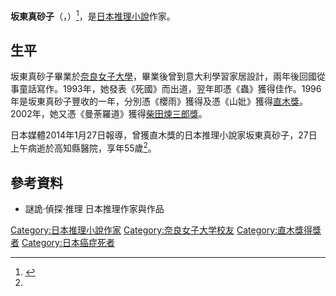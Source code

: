 {{Infobox writer <!-- for more information see [[:Template:Infobox_writer/doc|:Template:Infobox writer/doc]] -->
| name = 
坂東真砂子| image =
| caption =
| birth_date = {{birth date|1958|3|20|df=y}}
| birth_place ={{JAP}}[[高知縣|高知縣]][[高岡郡|高岡郡]][[佐川町|佐川町]]
| death_date = {{Death date and age|2014|1|27|1958|3|20}}
| death_place ={{JAP}}[[高知縣|高知縣]][[高知市|高知市]]
| occupation = [[小說家|小說家]]
| genre = [[推理小說|推理小說]]
| movement =
| notableworks = 
| influences =
| influenced =
| website =
}}
'''坂東真砂子'''（'''{{lang-ja|ばんどう まさこ}}'''，{{bd|1958年|3月20日|2014年|1月27日|catIdx=Bandō}}）<ref name = "CNAobituary">{{cite news | title = 日作家坂東真砂子病逝 | url = http://www.cna.com.tw/news/aopl/201401270193-1.aspx | publisher = [[臺灣|臺灣]][[中央通訊社|中央通訊社]] | date = 2014-01-27 | accessdate = 2014-01-27 | language = zh-tw | archive-url = https://web.archive.org/web/20140130050107/http://www.cna.com.tw/news/aopl/201401270193-1.aspx | archive-date = 2014-01-30 | dead-url = yes }}</ref>，是[[日本|日本]][[推理小說|推理小說]]作家。

==生平==
坂東真砂子畢業於[[奈良女子大學|奈良女子大學]]，畢業後曾到意大利學習家居設計，兩年後回國從事童話寫作。1993年，她發表《死國》而出道，翌年即憑《蟲》獲得{{link-ja|日本恐怖小說大獎|日本ホラー小説大賞}}佳作。1996年是坂東真砂子豐收的一年，分別憑《櫻雨》獲得{{link-ja|島清戀愛文學獎|島清恋愛文学賞}}及憑《山妣》獲得[[直木獎|直木獎]]。2002年，她又憑《曼荼羅道》獲得[[柴田煉三郎獎|柴田煉三郎獎]]。

日本媒體2014年1月27日報導，曾獲直木獎的日本推理小說家坂東真砂子，27日上午病逝於高知縣醫院，享年55歲<ref name = "CNAobituary" />。

==參考資料==
*謎詭·偵探·推理 日本推理作家與作品
{{Reflist}}
{{日本人物小作品}}

{{DEFAULTSORT:Bando Masako}}
[[Category:日本推理小說作家|Category:日本推理小說作家]]
[[Category:奈良女子大学校友|Category:奈良女子大学校友]]
[[Category:直木獎得獎者|Category:直木獎得獎者]]
[[Category:日本癌症死者|Category:日本癌症死者]]
